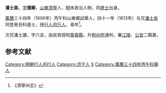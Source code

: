 '''潘士美'''，[[表字|字]]'''德卿'''，[[山東|山東]][[濟寧|濟寧]]人，[[明|明]]末政治人物、同[[進士|進士]]出身。

[[萬曆|萬曆]]三十四年（1606年）丙午科山東鄉試舉人，四十一年（1613年）与兄[[潘士良|潘士良]]同登癸丑科進士，授[[行人司|行人司]][[行人|行人]]，尋卒<ref>《濟寧州志》</ref>。

次兄潘士謙，字六吉，由拔貢授知[[靈臺縣|靈臺縣]]，升[[荆州府|荆州府]]通判，署[[江陵|江陵]]、[[公安|公安]]二縣篆。

==参考文献==
{{Reflist}}

{{萬曆四十一年癸丑科殿試金榜}}
{{DEFAULTSORT:Pan潘}}
{{明朝人物小作品}}
[[Category:明朝行人司行人|Category:明朝行人司行人]]
[[Category:济宁人|Category:济宁人]]
[[Category:潘姓|S]]
[[Category:萬曆三十四年丙午科舉人|Category:萬曆三十四年丙午科舉人]]